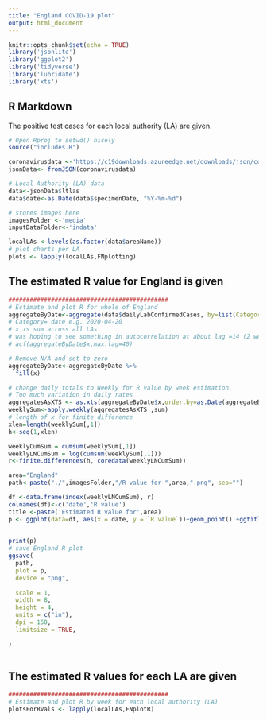 ```yaml
---
title: "England COVID-19 plot"
output: html_document
---
```


```r
knitr::opts_chunk$set(echo = TRUE)
library('jsonlite')
library('ggplot2')
library('tidyverse')
library('lubridate')
library('xts')

```

## R Markdown

The positive test cases for each local authority (LA) are given.

```r
# Open Rproj to setwd() nicely
source("includes.R")

coronavirusdata <-'https://c19downloads.azureedge.net/downloads/json/coronavirus-cases_latest.json'
jsonData<- fromJSON(coronavirusdata)

# Local Authority (LA) data
data<-jsonData$ltlas
data$date<-as.Date(data$specimenDate, "%Y-%m-%d")

# stores images here
imagesFolder <-'media'
inputDataFolder<-'indata'

localLAs <-levels(as.factor(data$areaName))
# plot charts per LA
plots <- lapply(localLAs,FNplotting)

```

## The estimated R value for England is given


```r

#############################################
# Estimate and plot R for whole of England
aggregateByDate<-aggregate(data$dailyLabConfirmedCases, by=list(Category=data$specimenDate), FUN=sum)
# Category= date e.g. 2020-04-20
# x is sum across all LAs
# was hoping to see something in autocorrelation at about lag =14 (2 weeks)
# acf(aggregateByDate$x,max.lag=40)

# Remove N/A and set to zero
aggregateByDate<-aggregateByDate %>%
  fill(x)

# change daily totals to Weekly for R value by week estimation. 
# Too much variation in daily rates
aggregatesAsXTS <- as.xts(aggregateByDate$x,order.by=as.Date(aggregateByDate$Category))
weeklySum<-apply.weekly(aggregatesAsXTS ,sum)
# length of x for finite difference
xlen=length(weeklySum[,1])
h<-seq(1,xlen)

weeklyCumSum = cumsum(weeklySum[,1])
weeklyLNCumSum = log(cumsum(weeklySum[,1]))
r<-finite.differences(h, coredata(weeklyLNCumSum))

area="England"
path<-paste("./",imagesFolder,"/R-value-for-",area,".png", sep="")

df <-data.frame(index(weeklyLNCumSum), r)
colnames(df)<-c('date','R value')
title <-paste('Estimated R value for',area)
p <- ggplot(data=df, aes(x = date, y = `R value`))+geom_point() +ggtitle(title)+theme(title =element_text(size=7 ),   axis.text.x = element_text(color = "grey20", size = 8, angle = 45, hjust = .5, vjust = .5, face = "plain"),
                                                                                      panel.grid.minor = element_blank())

print(p)
# save England R plot
ggsave(
  path,
  plot = p,
  device = "png",
  
  scale = 1,
  width = 8,
  height = 4,
  units = c("in"),
  dpi = 150,
  limitsize = TRUE,
  
)



```

## The estimated R values for each LA are given


```r

#############################################
# Estimate and plot R by week for each local authority (LA)
plotsForRVals <- lapply(localLAs,FNplotR)

```


